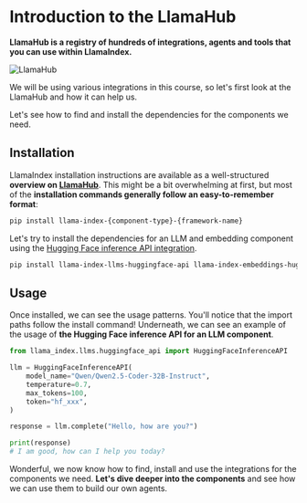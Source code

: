 # Introduction to the LlamaHub

**LlamaHub is a registry of hundreds of integrations, agents and tools that you can use within LlamaIndex.**

![LlamaHub](https://huggingface.co/datasets/agents-course/course-images/resolve/main/en/unit2/llama-index/llama-hub.png)

We will be using various integrations in this course, so let's first look at the LlamaHub and how it can help us.

Let's see how to find and install the dependencies for the components we need.

## Installation

LlamaIndex installation instructions are available as a well-structured **overview on [LlamaHub](https://llamahub.ai/)**.
This might be a bit overwhelming at first, but most of the **installation commands generally follow an easy-to-remember format**:

```bash
pip install llama-index-{component-type}-{framework-name}
```

Let's try to install the dependencies for an LLM and embedding component using the [Hugging Face inference API integration](https://llamahub.ai/l/llms/llama-index-llms-huggingface-api?from=llms).

```bash
pip install llama-index-llms-huggingface-api llama-index-embeddings-huggingface
```

## Usage

Once installed, we can see the usage patterns. You'll notice that the import paths follow the install command!
Underneath, we can see an example of the usage of **the Hugging Face inference API for an LLM component**.

```python
from llama_index.llms.huggingface_api import HuggingFaceInferenceAPI

llm = HuggingFaceInferenceAPI(
    model_name="Qwen/Qwen2.5-Coder-32B-Instruct",
    temperature=0.7,
    max_tokens=100,
    token="hf_xxx",
)

response = llm.complete("Hello, how are you?")

print(response)
# I am good, how can I help you today?
```

Wonderful, we now know how to find, install and use the integrations for the components we need.
**Let's dive deeper into the components** and see how we can use them to build our own agents.
